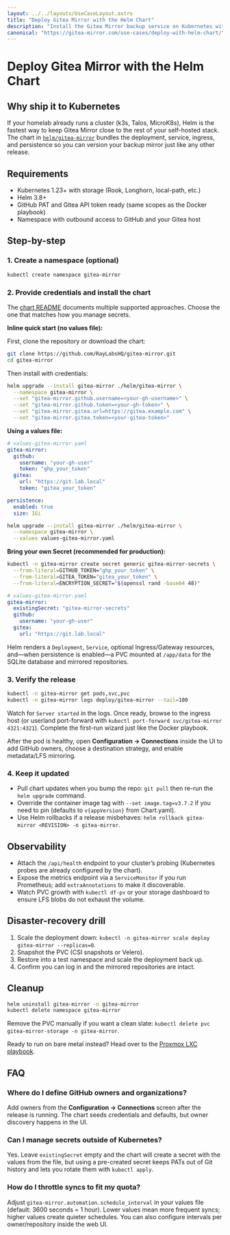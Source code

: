 ```yaml
---
layout: ../../layouts/UseCaseLayout.astro
title: "Deploy Gitea Mirror with the Helm Chart"
description: "Install the Gitea Mirror backup service on Kubernetes with the official Helm chart, including secrets, persistence, and upgrade workflow."
canonical: "https://gitea-mirror.com/use-cases/deploy-with-helm-chart/"
---
```


# Deploy Gitea Mirror with the Helm Chart

## Why ship it to Kubernetes

If your homelab already runs a cluster (k3s, Talos, MicroK8s), Helm is the fastest way to keep Gitea Mirror close to the rest of your self-hosted stack. The chart in [`helm/gitea-mirror`](https://github.com/RayLabsHQ/gitea-mirror/tree/main/helm/gitea-mirror) bundles the deployment, service, ingress, and persistence so you can version your backup mirror just like any other release.

## Requirements

- Kubernetes 1.23+ with storage (Rook, Longhorn, local-path, etc.)
- Helm 3.8+
- GitHub PAT and Gitea API token ready (same scopes as the Docker playbook)
- Namespace with outbound access to GitHub and your Gitea host

## Step-by-step

### 1. Create a namespace (optional)

```bash
kubectl create namespace gitea-mirror
```

### 2. Provide credentials and install the chart

The [chart README](https://github.com/RayLabsHQ/gitea-mirror/blob/main/helm/gitea-mirror/README.md) documents multiple supported approaches. Choose the one that matches how you manage secrets.

**Inline quick start (no values file):**

First, clone the repository or download the chart:
```bash
git clone https://github.com/RayLabsHQ/gitea-mirror.git
cd gitea-mirror
```

Then install with credentials:
```bash
helm upgrade --install gitea-mirror ./helm/gitea-mirror \
  --namespace gitea-mirror \
  --set "gitea-mirror.github.username=<your-gh-username>" \
  --set "gitea-mirror.github.token=<your-gh-token>" \
  --set "gitea-mirror.gitea.url=https://gitea.example.com" \
  --set "gitea-mirror.gitea.token=<your-gitea-token>"
```

**Using a values file:**

```yaml
# values-gitea-mirror.yaml
gitea-mirror:
  github:
    username: "your-gh-user"
    token: "ghp_your_token"
  gitea:
    url: "https://git.lab.local"
    token: "gitea_your_token"

persistence:
  enabled: true
  size: 1Gi
```

```bash
helm upgrade --install gitea-mirror ./helm/gitea-mirror \
  --namespace gitea-mirror \
  --values values-gitea-mirror.yaml
```

**Bring your own Secret (recommended for production):**

```bash
kubectl -n gitea-mirror create secret generic gitea-mirror-secrets \
  --from-literal=GITHUB_TOKEN="ghp_your_token" \
  --from-literal=GITEA_TOKEN="gitea_your_token" \
  --from-literal=ENCRYPTION_SECRET="$(openssl rand -base64 48)"
```

```yaml
# values-gitea-mirror.yaml
gitea-mirror:
  existingSecret: "gitea-mirror-secrets"
  github:
    username: "your-gh-user"
  gitea:
    url: "https://git.lab.local"
```

Helm renders a `Deployment`, `Service`, optional Ingress/Gateway resources, and—when persistence is enabled—a PVC mounted at `/app/data` for the SQLite database and mirrored repositories.

### 3. Verify the release

```bash
kubectl -n gitea-mirror get pods,svc,pvc
kubectl -n gitea-mirror logs deploy/gitea-mirror --tail=100
```

Watch for `Server started` in the logs. Once ready, browse to the ingress host (or userland port-forward with `kubectl port-forward svc/gitea-mirror 4321:4321`). Complete the first-run wizard just like the Docker playbook.

After the pod is healthy, open **Configuration → Connections** inside the UI to add GitHub owners, choose a destination strategy, and enable metadata/LFS mirroring.

### 4. Keep it updated

- Pull chart updates when you bump the repo: `git pull` then re-run the `helm upgrade` command.
- Override the container image tag with `--set image.tag=v3.7.2` if you need to pin (defaults to `v{appVersion}` from Chart.yaml).
- Use Helm rollbacks if a release misbehaves: `helm rollback gitea-mirror <REVISION> -n gitea-mirror`.

## Observability

- Attach the `/api/health` endpoint to your cluster’s probing (Kubernetes probes are already configured by the chart).
- Expose the metrics endpoint via a `ServiceMonitor` if you run Prometheus; add `extraAnnotations` to make it discoverable.
- Watch PVC growth with `kubectl df-pv` or your storage dashboard to ensure LFS blobs do not exhaust the volume.

## Disaster-recovery drill

1. Scale the deployment down: `kubectl -n gitea-mirror scale deploy gitea-mirror --replicas=0`.
2. Snapshot the PVC (CSI snapshots or Velero).
3. Restore into a test namespace and scale the deployment back up.
4. Confirm you can log in and the mirrored repositories are intact.

## Cleanup

```bash
helm uninstall gitea-mirror -n gitea-mirror
kubectl delete namespace gitea-mirror
```

Remove the PVC manually if you want a clean slate: `kubectl delete pvc gitea-mirror-storage -n gitea-mirror`.

Ready to run on bare metal instead? Head over to the [Proxmox LXC playbook](../proxmox-lxc-homelab).

## FAQ

### Where do I define GitHub owners and organizations?

Add owners from the **Configuration → Connections** screen after the release is running. The chart seeds credentials and defaults, but owner discovery happens in the UI.

### Can I manage secrets outside of Kubernetes?

Yes. Leave `existingSecret` empty and the chart will create a secret with the values from the file, but using a pre-created secret keeps PATs out of Git history and lets you rotate them with `kubectl apply`.

### How do I throttle syncs to fit my quota?

Adjust `gitea-mirror.automation.schedule_interval` in your values file (default: 3600 seconds = 1 hour). Lower values mean more frequent syncs; higher values create quieter schedules. You can also configure intervals per owner/repository inside the web UI.
